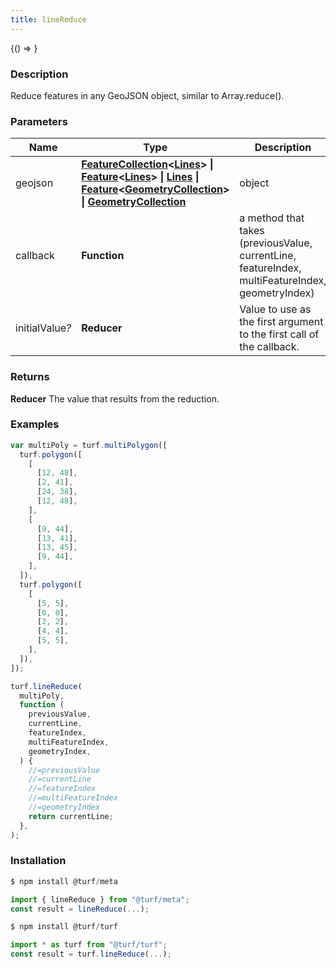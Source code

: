 ```yaml
---
title: lineReduce
---
```



<!-- Expose turf as global var for experimenting in the browser console -->

<BrowserOnly>{() => <WindowTurfGlobal turf={turf} />}</BrowserOnly>

### Description

Reduce features in any GeoJSON object, similar to Array.reduce().

### Parameters

| Name                 | Type                                                                                                                                                                                                                                                                                                                                                                                                                                                                      | Description                                                                                      |
| -------------------- | ------------------------------------------------------------------------------------------------------------------------------------------------------------------------------------------------------------------------------------------------------------------------------------------------------------------------------------------------------------------------------------------------------------------------------------------------------------------------- | ------------------------------------------------------------------------------------------------ |
| geojson              | **[FeatureCollection](https://tools.ietf.org/html/rfc7946#section-3.3)\<[Lines](docs/api/types/Lines.mdx)\> \| [Feature](https://tools.ietf.org/html/rfc7946#section-3.2)\<[Lines](docs/api/types/Lines.mdx)\> \| [Lines](docs/api/types/Lines.mdx) \| [Feature](https://tools.ietf.org/html/rfc7946#section-3.2)\<[GeometryCollection](https://tools.ietf.org/html/rfc7946#section-3.1.8)\> \| [GeometryCollection](https://tools.ietf.org/html/rfc7946#section-3.1.8)** | object                                                                                           |
| callback             | **Function**                                                                                                                                                                                                                                                                                                                                                                                                                                                              | a method that takes (previousValue, currentLine, featureIndex, multiFeatureIndex, geometryIndex) |
| initialValue<i>?</i> | **Reducer**                                                                                                                                                                                                                                                                                                                                                                                                                                                               | Value to use as the first argument to the first call of the callback.                            |

### Returns

**Reducer** The value that results from the reduction.

### Examples

```javascript
var multiPoly = turf.multiPolygon([
  turf.polygon([
    [
      [12, 48],
      [2, 41],
      [24, 38],
      [12, 48],
    ],
    [
      [9, 44],
      [13, 41],
      [13, 45],
      [9, 44],
    ],
  ]),
  turf.polygon([
    [
      [5, 5],
      [0, 0],
      [2, 2],
      [4, 4],
      [5, 5],
    ],
  ]),
]);

turf.lineReduce(
  multiPoly,
  function (
    previousValue,
    currentLine,
    featureIndex,
    multiFeatureIndex,
    geometryIndex,
  ) {
    //=previousValue
    //=currentLine
    //=featureIndex
    //=multiFeatureIndex
    //=geometryIndex
    return currentLine;
  },
);
```

### Installation

```javascript
$ npm install @turf/meta

import { lineReduce } from "@turf/meta";
const result = lineReduce(...);
```

```javascript
$ npm install @turf/turf

import * as turf from "@turf/turf";
const result = turf.lineReduce(...);
```
